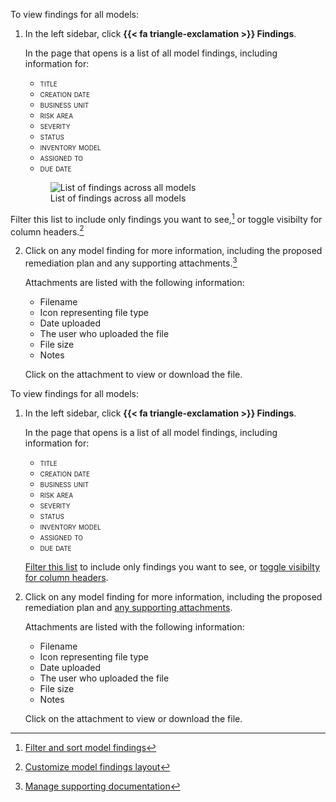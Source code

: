 :::: {.content-visible unless-format="revealjs"}
To view findings for all models:

1. In the left sidebar, click **{{< fa triangle-exclamation >}} Findings**.

   In the page that opens is a list of all model findings, including information for:

   - [title]{.smallcaps}
   - [creation date]{.smallcaps}
   - [business unit]{.smallcaps}
   - [risk area]{.smallcaps}
   - [severity]{.smallcaps}
   - [status]{.smallcaps}
   - [inventory model]{.smallcaps}
   - [assigned to]{.smallcaps}
   - [due date]{.smallcaps}

   ![List of findings across all models](/guide/model-validation/all-model-findings.png){fig-alt="A screenshot showing a list of findings across all models" .screenshot}

::: {.callout}
Filter this list to include only findings you want to see,^[[Filter and sort model findings](/guide/model-validation/view-filter-model-findings.qmd#filter-and-sort-model-findings)] or toggle visibilty for column headers.^[[Customize model findings layout](/guide/model-validation/view-filter-model-findings.qmd#customize-model-findings-layout)]

:::

2. Click on any model finding for more information, including the proposed remediation plan and any supporting attachments.^[[Manage supporting documentation](/guide/model-validation/add-manage-model-findings.qmd#manage-supporting-documentation)]

   Attachments are listed with the following information:

   - Filename 
   - Icon representing file type
   - Date uploaded
   - The user who uploaded the file
   - File size
   - Notes

   Click on the attachment to view or download the file.

::::

:::: {.content-hidden unless-format="revealjs"}
To view findings for all models: 

1. In the left sidebar, click **{{< fa triangle-exclamation >}} Findings**.

   In the page that opens is a list of all model findings, including information for:

   - [title]{.smallcaps}
   - [creation date]{.smallcaps}
   - [business unit]{.smallcaps}
   - [risk area]{.smallcaps}
   - [severity]{.smallcaps}
   - [status]{.smallcaps}
   - [inventory model]{.smallcaps}
   - [assigned to]{.smallcaps}
   - [due date]{.smallcaps}

    [Filter this list](/guide/model-validation/view-filter-model-findings.qmd#filter-and-sort-model-findings){target="_blank"} to include only findings you want to see, or [toggle visibilty for column headers](/guide/model-validation/view-filter-model-findings.qmd#customize-model-findings-layout){target="_blank"}.

1. Click on any model finding for more information, including the proposed remediation plan and [any supporting attachments](/guide/model-validation/add-manage-model-findings.qmd#manage-supporting-documentation){target="_blank"}.

   Attachments are listed with the following information:

   - Filename 
   - Icon representing file type
   - Date uploaded
   - The user who uploaded the file
   - File size
   - Notes

   Click on the attachment to view or download the file.

::::